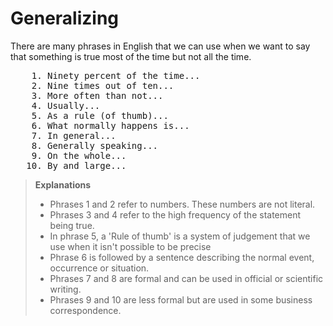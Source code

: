 # Generalizing

There are many phrases in English that we can use when we want to say that something is true most of the time but not all the time.

<pre className="text-xl font-semibold font-sans leading-3">
    1. Ninety percent of the time...
    2. Nine times out of ten...
    3. More often than not...
    4. Usually...
    5. As a rule (of thumb)...
    6. What normally happens is...
    7. In general...
    8. Generally speaking...
    9. On the whole...
   10. By and large...
</pre>

> __Explanations__
> - Phrases 1 and 2 refer to numbers. These numbers are not literal.
> - Phrases 3 and 4 refer to the high frequency of the statement being true.
> - In phrase 5, a 'Rule of thumb' is a system of judgement that we use when it isn't possible to be precise
> - Phrase 6 is followed by a sentence describing the normal event, occurrence or situation.
> - Phrases 7 and 8 are formal and can be used in official or scientific writing.
> - Phrases 9 and 10 are less formal but are used in some business correspondence.
